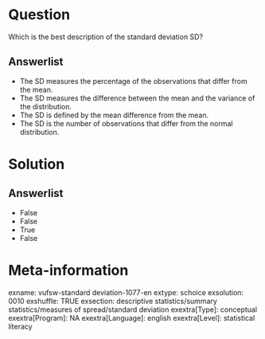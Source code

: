Question
========
Which is the best description of the standard deviation SD?

Answerlist
----------
* The SD measures the percentage of the observations that differ from the
  mean.
* The SD measures the difference between the mean and the variance of the
  distribution.
* The SD is defined by the mean difference from the mean.
* The SD is the number of observations that differ from the normal
  distribution.

Solution
========

Answerlist
----------
* False
* False
* True
* False

Meta-information
================
exname: vufsw-standard deviation-1077-en
extype: schoice
exsolution: 0010
exshuffle: TRUE
exsection: descriptive statistics/summary statistics/measures of spread/standard deviation
exextra[Type]: conceptual
exextra[Program]: NA
exextra[Language]: english
exextra[Level]: statistical literacy

